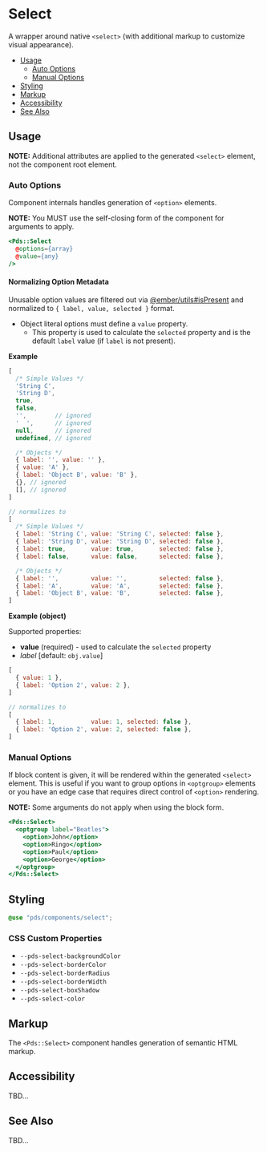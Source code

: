 
# Select

A wrapper around native `<select>` (with additional markup to customize
visual appearance).

- [Usage](#usage)
    - [Auto Options](#auto-options)
    - [Manual Options](#manual-options)
- [Styling](#styling)
- [Markup](#markup)
- [Accessibility](#accessibility)
- [See Also](#see-also)


## Usage
**NOTE:** Additional attributes are applied to the generated `<select>` element,
not the component root element.

<Props of="PdsSelect" />

### Auto Options
Component internals handles generation of `<option>` elements.

**NOTE:** You MUST use the self-closing form of the component for arguments to
apply.

```hbs
<Pds::Select
  @options={array}
  @value={any}
/>
```

#### Normalizing Option Metadata
Unusable option values are filtered out via
[@ember/utils#isPresent](https://api.emberjs.com/ember/release/functions/@ember%2Futils/isPresent)
and normalized to `{ label, value, selected }` format.

* Object literal options must define a `value` property.
  * This property is used to calculate the `selected` property and is the
    default `label` value (if `label` is not present).

**Example**

```javascript
[
  /* Simple Values */
  'String C',
  'String D',
  true,
  false,
  '',        // ignored
  '  ',      // ignored
  null,      // ignored
  undefined, // ignored

  /* Objects */
  { label: '', value: '' },
  { value: 'A' },
  { label: 'Object B', value: 'B' },
  {}, // ignored
  [], // ignored
]

// normalizes to
[
  /* Simple Values */
  { label: 'String C', value: 'String C', selected: false },
  { label: 'String D', value: 'String D', selected: false },
  { label: true,       value: true,       selected: false },
  { label: false,      value: false,      selected: false },

  /* Objects */
  { label: '',         value: '',         selected: false },
  { label: 'A',        value: 'A',        selected: false },
  { label: 'Object B', value: 'B',        selected: false },
]
```


**Example (object)**

Supported properties:

* **value** (required) - used to calculate the `selected` property
* _label_ [default: `obj.value`]

```javascript
[
  { value: 1 },
  { label: 'Option 2', value: 2 },
]

// normalizes to
[
  { label: 1,          value: 1, selected: false },
  { label: 'Option 2', value: 2, selected: false },
]
```




### Manual Options
If block content is given, it will be rendered within the generated `<select>`
element.  This is useful if you want to group options in `<optgroup>` elements
or you have an edge case that requires direct control of `<option>` rendering.

**NOTE:** Some arguments do not apply when using the block form.

```hbs
<Pds::Select>
  <optgroup label="Beatles">
    <option>John</option>
    <option>Ringo</option>
    <option>Paul</option>
    <option>George</option>
  </optgroup>
</Pds::Select>
```


## Styling
```scss
@use "pds/components/select";
```

### CSS Custom Properties

* `--pds-select-backgroundColor`
* `--pds-select-borderColor`
* `--pds-select-borderRadius`
* `--pds-select-borderWidth`
* `--pds-select-boxShadow`
* `--pds-select-color`


## Markup
The `<Pds::Select>` component handles generation of semantic HTML markup.


## Accessibility
TBD...


## See Also
TBD...
